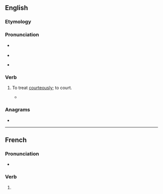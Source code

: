 ==English==

===Etymology===
{{prefix|en|ac|gloss1=to|court|gloss2=woo}}

===Pronunciation===
* {{a|RP}} {{IPA|en|/əˈkɔːt/}}
* {{rhymes|en|ɔː(ɹ)t}}

* {{audio|en|en-us-accourt.ogg|Audio (US)}}

===Verb===
{{en-verb}}

# {{lb|en|obsolete}} To treat [[courteously]]; to court.
#* {{quote-book|en|title=[[w:The Faerie Queene|The Faerie Queene]]|page=71|author=[[w:Edmund Spenser|Edmund Spenser]]|passage=Whilest she her selfe thus busily did frame Seemely to entertaine her new-come guest, Newes hereof to her other sisters came, Who all this while were at their wanton rest, '''Accourting''' each her frend with lavish fest|year=''a'' 1596}}

===Anagrams===
* {{anagrams|en|a=accortu|crocuta}}

----

==French==

===Pronunciation===
* {{audio|fr|LL-Q150 (fra)-DenisdeShawi-accourt.wav|Audio (CAN)}}

===Verb===
{{head|fr|verb form}}

# {{inflection of|fr|accourir||3|s|pres|indc}}